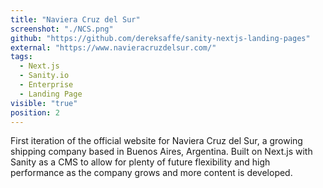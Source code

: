 ```yaml
---
title: "Naviera Cruz del Sur"
screenshot: "./NCS.png"
github: "https://github.com/dereksaffe/sanity-nextjs-landing-pages"
external: "https://www.navieracruzdelsur.com/"
tags:
  - Next.js
  - Sanity.io
  - Enterprise
  - Landing Page
visible: "true"
position: 2
---
```


First iteration of the official website for Naviera Cruz del Sur, a growing shipping company based in Buenos Aires, Argentina. Built on Next.js with Sanity as a CMS to allow for plenty of future flexibility and high performance as the company grows and more content is developed.
